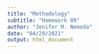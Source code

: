 ```yaml
---
title: "Methodology"
subtitle: "Homework 09"
author: "Jenifer M. Nemoda"
date: "04/29/2021"
output: html_document
---
```


